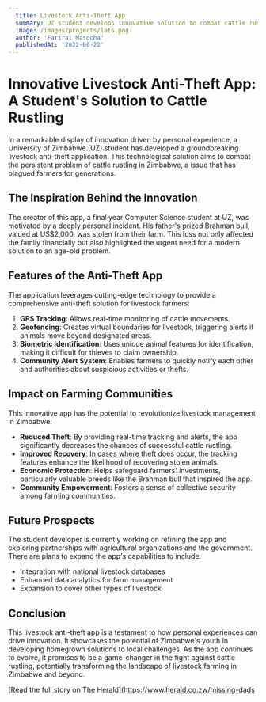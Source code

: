 ```yaml
---
  title: Livestock Anti-Theft App
  summary: UZ student develops innovative solution to combat cattle rustling in Zimbabwe
  image: /images/projects/lats.png
  author: 'Farirai Masocha'
  publishedAt: '2022-06-22'
---
```


# Innovative Livestock Anti-Theft App: A Student's Solution to Cattle Rustling

In a remarkable display of innovation driven by personal experience, a University of Zimbabwe (UZ) student has developed a groundbreaking livestock anti-theft application. This technological solution aims to combat the persistent problem of cattle rustling in Zimbabwe, a issue that has plagued farmers for generations.

## The Inspiration Behind the Innovation

The creator of this app, a final year Computer Science student at UZ, was motivated by a deeply personal incident. His father's prized Brahman bull, valued at US$2,000, was stolen from their farm. This loss not only affected the family financially but also highlighted the urgent need for a modern solution to an age-old problem.

## Features of the Anti-Theft App

The application leverages cutting-edge technology to provide a comprehensive anti-theft solution for livestock farmers:

1. **GPS Tracking**: Allows real-time monitoring of cattle movements.
2. **Geofencing**: Creates virtual boundaries for livestock, triggering alerts if animals move beyond designated areas.
3. **Biometric Identification**: Uses unique animal features for identification, making it difficult for thieves to claim ownership.
4. **Community Alert System**: Enables farmers to quickly notify each other and authorities about suspicious activities or thefts.

## Impact on Farming Communities

This innovative app has the potential to revolutionize livestock management in Zimbabwe:

- **Reduced Theft**: By providing real-time tracking and alerts, the app significantly decreases the chances of successful cattle rustling.
- **Improved Recovery**: In cases where theft does occur, the tracking features enhance the likelihood of recovering stolen animals.
- **Economic Protection**: Helps safeguard farmers' investments, particularly valuable breeds like the Brahman bull that inspired the app.
- **Community Empowerment**: Fosters a sense of collective security among farming communities.

## Future Prospects

The student developer is currently working on refining the app and exploring partnerships with agricultural organizations and the government. There are plans to expand the app's capabilities to include:

- Integration with national livestock databases
- Enhanced data analytics for farm management
- Expansion to cover other types of livestock

## Conclusion

This livestock anti-theft app is a testament to how personal experiences can drive innovation. It showcases the potential of Zimbabwe's youth in developing homegrown solutions to local challenges. As the app continues to evolve, it promises to be a game-changer in the fight against cattle rustling, potentially transforming the landscape of livestock farming in Zimbabwe and beyond.

[Read the full story on The Herald](https://www.herald.co.zw/missing-dads
